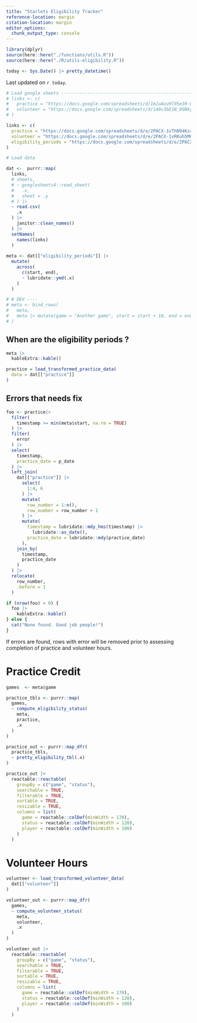 ```yaml
---
title: "Starlets Eligibility Tracker"
reference-location: margin
citation-location: margin
editor_options: 
  chunk_output_type: console
---
```


```r
library(dplyr)
source(here::here("./functions/utils.R"))
source(here::here("./R/utils-eligibility.R"))

today <- Sys.Date() |> pretty_datetime()
```


Last updated on `r today`.

```r
# Load google sheets ----------------------------------------------------------
# links <- c(
#   practice = "https://docs.google.com/spreadsheets/d/1mJuAuvHl95e39-0kdC1c_JkiB7lsaWw0O8UnnQobMN0",
#   volunteer = "https://docs.google.com/spreadsheets/d/149v3bE1N_0GNkyiTo4eFn-DCsJ1xDUolFQ9V3komxRM"
# )

links <- c(
  practice = "https://docs.google.com/spreadsheets/d/e/2PACX-1vThN94KzaEV4gk9lICkn7HnOJTAPtTDQuDypir_pxXMzwi7oGxgBbM21gVx6vjHoz-KZV2Jl0kHIhvm/pub?gid=1819256109&single=true&output=csv",
  volunteer = "https://docs.google.com/spreadsheets/d/e/2PACX-1vRKuh5MOL8VJi3VD_WtbbLVyH8O9rbjhkKYWET8IlUib_NBhSUW_jRVA7bZR18K8cSgmPcADy2ESaAa/pub?gid=845902717&single=true&output=csv",
  eligibility_periods = "https://docs.google.com/spreadsheets/d/e/2PACX-1vThN94KzaEV4gk9lICkn7HnOJTAPtTDQuDypir_pxXMzwi7oGxgBbM21gVx6vjHoz-KZV2Jl0kHIhvm/pub?gid=1566653249&single=true&output=csv"
)

```


```r

# Load data

dat <-  purrr::map(
  links,
  # sheets,
  # ~ googlesheets4::read_sheet(
  #   .x,
  #   sheet = .y
  # ) |> 
  ~ read.csv(
    .x
  ) |> 
    janitor::clean_names()
  ) |> 
  setNames(
    names(links)
  )
  
meta <- dat[["eligibility_periods"]] |>
  mutate(
    across(
      c(start, end),
      ~ lubridate::ymd(.x)
    )
  )

# # DEV ----
# meta <- bind_rows(
#   meta,
#   meta |> mutate(game = "Another game", start = start + 10, end = end + 10)
# )
```

::: {.callout-note collapse=true}

# When are the eligibility periods ?

```r
meta |> 
  kableExtra::kable()
```

:::

```r
practice = load_transformed_practice_data(
  data = dat[["practice"]]
)
```

::: {.callout-warning collapse=true}

## Errors that needs fix

```r

foo <- practice|> 
  filter(
    timestamp >= min(meta$start, na.rm = TRUE)
  ) |> 
  filter(
    error
  ) |> 
  select(
    timestamp,
    practice_date = p_date
  ) |> 
  left_join(
    dat[["practice"]] |> 
      select(
        1:4, 6
      ) |> 
      mutate(
        row_number = 1:n(),
        row_number = row_number + 1
      ) |> 
      mutate(
        timestamp = lubridate::mdy_hms(timestamp) |>
          lubridate::as_date(),
        practice_date = lubridate::mdy(practice_date)
      ),
    join_by(
      timestamp,
      practice_date
    )
  ) |> 
  relocate(
    row_number,
    .before = 1
  )

if (nrow(foo) > 0) {
  foo |> 
    kableExtra::kable()
} else {
  cat("None found. Good job people!")
}
```

If errors are found, rows with error will be removed
prior to assessing completion of practice and volunteer hours.

:::


# Practice Credit

```r
games  <- meta$game

practice_tbls <- purrr::map(
  games,
  ~ compute_eligibility_status(
    meta,
    practice,
    .x
  )
)

practice_out <- purrr::map_dfr(
  practice_tbls,
  ~ pretty_eligibility_tbl(.x)
)

```


```r
practice_out |> 
  reactable::reactable(
    groupBy = c("game", "status"),
    searchable = TRUE,
    filterable = TRUE,
    sortable = TRUE,
    resizable = TRUE,
    columns = list(
      game = reactable::colDef(minWidth = 170),
      status = reactable::colDef(minWidth = 120),
      player = reactable::colDef(minWidth = 100)
    )
  )
```

# Volunteer Hours

```r
volunteer <- load_transformed_volunteer_data(
  dat[["volunteer"]]
)

volunteer_out <- purrr::map_dfr(
  games,
  ~ compute_volunteer_status(
    meta,
    volunteer,
    .x
  )
)

volunteer_out |>
  reactable::reactable(
    groupBy = c("game", "status"),
    searchable = TRUE,
    filterable = TRUE,
    sortable = TRUE,
    resizable = TRUE,
    columns = list(
      game = reactable::colDef(minWidth = 170),
      status = reactable::colDef(minWidth = 120),
      player = reactable::colDef(minWidth = 100)
    )
  )

```

